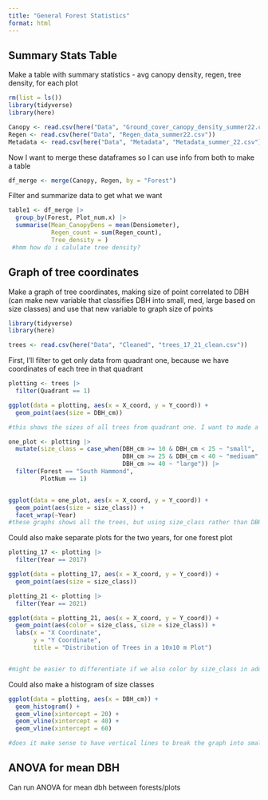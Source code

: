 ```yaml
---
title: "General Forest Statistics"
format: html
---
```


## Summary Stats Table 
Make a table with summary statistics - avg canopy density, regen, tree density, for each plot 


```r
rm(list = ls())
library(tidyverse)
library(here)

Canopy <- read.csv(here("Data", "Ground_cover_canopy_density_summer22.csv"))
Regen <- read.csv(here("Data", "Regen_data_summer22.csv"))
Metadata <- read.csv(here("Data", "Metadata", "Metadata_summer_22.csv"))
```

Now I want to merge these dataframes so I can use info from both to make a table 
```r
df_merge <- merge(Canopy, Regen, by = "Forest") 
```


Filter and summarize data to get what we want
```r
table1 <- df_merge |>
  group_by(Forest, Plot_num.x) |>
  summarise(Mean_CanopyDens = mean(Densiometer),
            Regen_count = sum(Regen_count),
            Tree_density = )
 #hmm how do i calulate tree density?  
```



 
## Graph of tree coordinates

Make a graph of tree coordinates, making size of point correlated to DBH (can make new variable that classifies DBH into small, med, large based on size classes) and use that new variable to graph size of points

```r
library(tidyverse)
library(here)

trees <- read.csv(here("Data", "Cleaned", "trees_17_21_clean.csv"))
```

First, I'll filter to get only data from quadrant one, because we have coordinates of each tree in that quadrant
```r
plotting <- trees |>
  filter(Quadrant == 1)
```

```r
ggplot(data = plotting, aes(x = X_coord, y = Y_coord)) +
  geom_point(aes(size = DBH_cm))

#this shows the sizes of all trees from quadrant one. I want to made a new variable called size_class that groups DBHs into small, mediaum, and large size classes. Also, I want to make a plot with just trees from 2017, and one with just trees from 2021 to visualize growth. 
```


```r
one_plot <- plotting |>
  mutate(size_class = case_when(DBH_cm >= 10 & DBH_cm < 25 ~ "small",
                                DBH_cm >= 25 & DBH_cm < 40 ~ "mediuam",
                                DBH_cm >= 40 ~ "large")) |>
  filter(Forest == "South Hammond",
         PlotNum == 1)


ggplot(data = one_plot, aes(x = X_coord, y = Y_coord)) +
  geom_point(aes(size = size_class)) +
  facet_wrap(~Year)
#these graphs shows all the trees, but using size_class rather than DBH itself 
```


Could also make separate plots for the two years, for one forest plot 
```r
plotting_17 <- plotting |>
  filter(Year == 2017) 

ggplot(data = plotting_17, aes(x = X_coord, y = Y_coord)) +
  geom_point(aes(size = size_class))

plotting_21 <- plotting |>
  filter(Year == 2021)

ggplot(data = plotting_21, aes(x = X_coord, y = Y_coord)) +
  geom_point(aes(color = size_class, size = size_class)) +
  labs(x = "X Coordinate",
       y = "Y Coordinate",
       title = "Distribution of Trees in a 10x10 m Plot")


#might be easier to differentiate if we also color by size_class in addition to using size? 
```

Could also make a histogram of size classes
```r
ggplot(data = plotting, aes(x = DBH_cm)) +
  geom_histogram() +
  geom_vline(xintercept = 20) +
  geom_vline(xintercept = 40) +
  geom_vline(xintercept = 60)

#does it make sense to have vertical lines to break the graph into small, medium, and large dbh size classes? Need to figure out how to lable the lines if I keep them 
```












## ANOVA for mean DBH 

Can run ANOVA for mean dbh between forests/plots 






